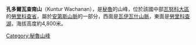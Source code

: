 {{Coord|10|19|31|S|76|46|53|W|display=title}}

'''孔多爾瓦查南山'''（Kuntur Wachanan），是[[秘魯|秘魯]]的山峰，位於該國中部[[瓦努科大區|瓦努科大區]]的[[勞里科查省|勞里科查省]]，屬於[[安第斯山脈|安第斯山脈]]的一部分，西面是[[瓦伊瓦什山脈|瓦伊瓦什山脈]]，東面是[[勞里科查湖|勞里科查湖]]，海拔高度約4,800米。

{{Peru-geo-stub}}
[[Category:秘魯山峰|Category:秘魯山峰]]